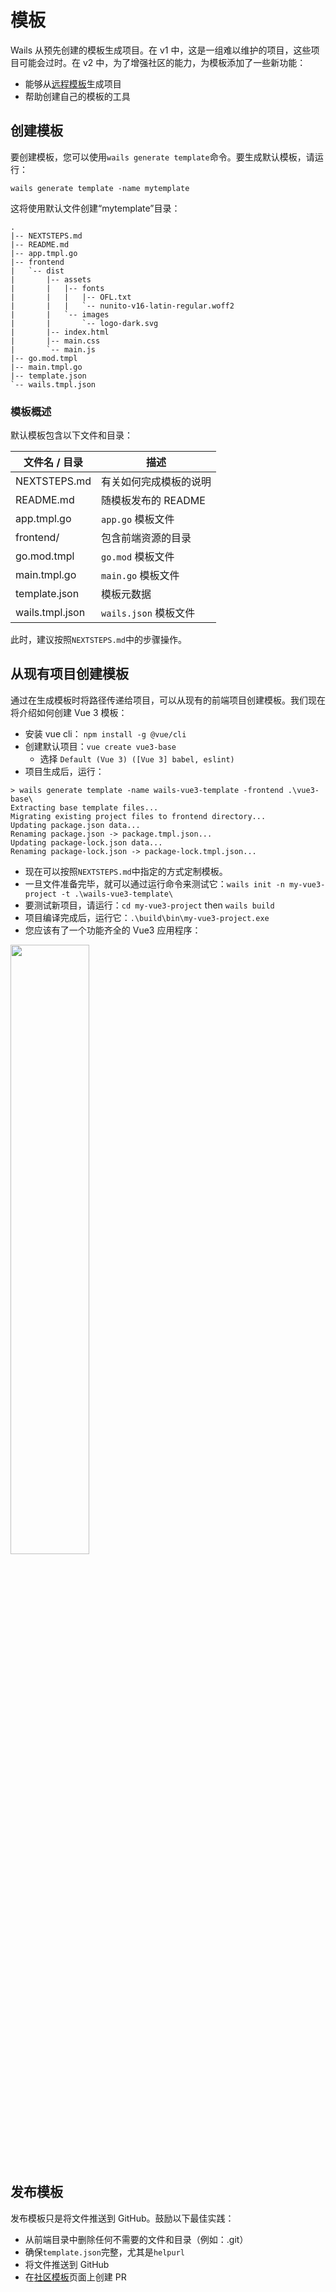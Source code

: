 # 模板

Wails 从预先创建的模板生成项目。在 v1 中，这是一组难以维护的项目，这些项目可能会过时。在 v2 中，为了增强社区的能力，为模板添加了一些新功能：

- 能够从[远程模板](/docs/reference/cli#远程模板)生成项目
- 帮助创建自己的模板的工具

## 创建模板

要创建模板，您可以使用`wails generate template`命令。要生成默认模板，请运行：

`wails generate template -name mytemplate `

这将使用默认文件创建“mytemplate”目录：

```shell title=mytemplate/
.
|-- NEXTSTEPS.md
|-- README.md
|-- app.tmpl.go
|-- frontend
|   `-- dist
|       |-- assets
|       |   |-- fonts
|       |   |   |-- OFL.txt
|       |   |   `-- nunito-v16-latin-regular.woff2
|       |   `-- images
|       |       `-- logo-dark.svg
|       |-- index.html
|       |-- main.css
|       `-- main.js
|-- go.mod.tmpl
|-- main.tmpl.go
|-- template.json
`-- wails.tmpl.json
```

### 模板概述

默认模板包含以下文件和目录：

| 文件名 / 目录   | 描述                   |
| --------------- | ---------------------- |
| NEXTSTEPS.md    | 有关如何完成模板的说明 |
| README.md       | 随模板发布的 README    |
| app.tmpl.go     | `app.go` 模板文件      |
| frontend/       | 包含前端资源的目录     |
| go.mod.tmpl     | `go.mod` 模板文件      |
| main.tmpl.go    | `main.go` 模板文件     |
| template.json   | 模板元数据             |
| wails.tmpl.json | `wails.json` 模板文件  |

此时，建议按照`NEXTSTEPS.md`中的步骤操作。

## 从现有项目创建模板

通过在生成模板时将路径传递给项目，可以从现有的前端项目创建模板。我们现在将介绍如何创建 Vue 3 模板：

- 安装 vue cli： `npm install -g @vue/cli`
- 创建默认项目：`vue create vue3-base`
  - 选择 `Default (Vue 3) ([Vue 3] babel, eslint)`
- 项目生成后，运行：

```shell
> wails generate template -name wails-vue3-template -frontend .\vue3-base\
Extracting base template files...
Migrating existing project files to frontend directory...
Updating package.json data...
Renaming package.json -> package.tmpl.json...
Updating package-lock.json data...
Renaming package-lock.json -> package-lock.tmpl.json...
```

- 现在可以按照`NEXTSTEPS.md`中指定的方式定制模板。
- 一旦文件准备完毕，就可以通过运行命令来测试它：`wails init -n my-vue3-project -t .\wails-vue3-template\`
- 要测试新项目，请运行：`cd my-vue3-project` then `wails build`
- 项目编译完成后，运行它：`.\build\bin\my-vue3-project.exe`
- 您应该有了一个功能齐全的 Vue3 应用程序：

<div className="text--center">
  <img src="/img/vue3-template.png" width="50%" />
</div>

## 发布模板

发布模板只是将文件推送到 GitHub。鼓励以下最佳实践：

- 从前端目录中删除任何不需要的文件和目录（例如：.git）
- 确保`template.json`完整，尤其是`helpurl`
- 将文件推送到 GitHub
- 在[社区模板](/docs/community/templates)页面上创建 PR

